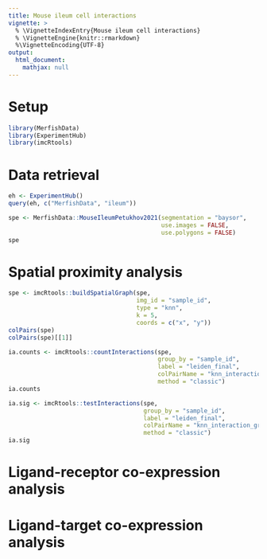 ```yaml
---
title: Mouse ileum cell interactions
vignette: >
  % \VignetteIndexEntry{Mouse ileum cell interactions}
  % \VignetteEngine{knitr::rmarkdown}
  %\VignetteEncoding{UTF-8}
output:
  html_document:
    mathjax: null   
---
```


# Setup

```r
library(MerfishData)
library(ExperimentHub)
library(imcRtools)
```

# Data retrieval

```r
eh <- ExperimentHub()
query(eh, c("MerfishData", "ileum"))
```

```r
spe <- MerfishData::MouseIleumPetukhov2021(segmentation = "baysor",
                                           use.images = FALSE,
                                           use.polygons = FALSE)
spe
```

# Spatial proximity analysis

```r
spe <- imcRtools::buildSpatialGraph(spe,
                                    img_id = "sample_id",
                                    type = "knn",
                                    k = 5, 
                                    coords = c("x", "y")) 
colPairs(spe)
colPairs(spe)[[1]]
```


```r
ia.counts <- imcRtools::countInteractions(spe,
                                          group_by = "sample_id",
                                          label = "leiden_final",
                                          colPairName = "knn_interaction_graph",
                                          method = "classic")
ia.counts
```

```r
ia.sig <- imcRtools::testInteractions(spe,
                                      group_by = "sample_id",
                                      label = "leiden_final",
                                      colPairName = "knn_interaction_graph",
                                      method = "classic")
ia.sig
```

# Ligand-receptor co-expression analysis

# Ligand-target co-expression analysis
